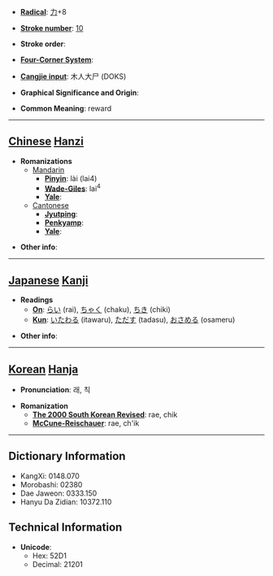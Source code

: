 * '''[[Wiktionary:Chinese radical index| Radical]]''': [[Wiktionary:Chinese radical index 力|力]]+8

* '''[[Wiktionary:Chinese total strokes index|Stroke number]]''': [[Wiktionary:Chinese total strokes index 10|10]]

* '''Stroke order''': 

* '''[[Wiktionary:Chinese four corner index|Four-Corner System]]''': 

* '''[[Wiktionary:Chinese Cangjie index|Cangjie input]]''': 木人大尸 (DOKS)

* '''Graphical Significance and Origin''': 

* '''Common Meaning''': reward

----

== [[Chinese]] [[Hanzi]] ==

* '''Romanizations'''
** [[Mandarin]]
*** '''[[Pinyin]]''': lài (lai4)
*** '''[[Wade-Giles]]''': lai<sup>4</sup>
*** '''[[Yale]]''': 
**[[Cantonese]]
***'''[[Jyutping]]''':
***'''[[Penkyamp]]''': 
***'''[[Yale]]''': 

* '''Other info''': 

----

== [[Japanese]] [[Kanji]] ==

* '''Readings'''
** '''[[On]]''': [[らい]] (rai), [[ちゃく]] (chaku), [[ちき]] (chiki)
** '''[[Kun]]''': [[いたわる]] (itawaru), [[ただす]] (tadasu), [[おさめる]] (osameru)

* '''Other info''':  

----

== [[Korean]] [[Hanja]] ==

* '''Pronunciation''': 래, 칙

* '''Romanization'''
** '''[[The 2000 South Korean Revised Romanization|The 2000 South Korean Revised]]''': rae, chik
** '''[[McCune-Reischauer]]''': rae, ch'ik

----

== Dictionary Information ==

* KangXi: 0148.070
* Morobashi: 02380
* Dae Jaweon: 0333.150
* Hanyu Da Zidian: 10372.110

== Technical Information ==

* '''Unicode''':
** Hex: 52D1
** Decimal: 21201